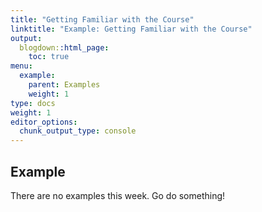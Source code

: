 ```yaml
---
title: "Getting Familiar with the Course"
linktitle: "Example: Getting Familiar with the Course"
output:
  blogdown::html_page:
    toc: true
menu:
  example:
    parent: Examples
    weight: 1
type: docs
weight: 1
editor_options: 
  chunk_output_type: console
---
```


## Example

There are no examples this week. Go do something!

